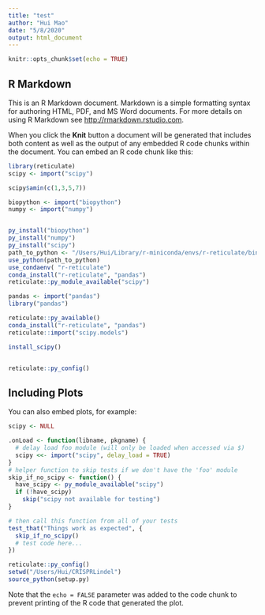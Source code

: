 ```yaml
---
title: "test"
author: "Hui Mao"
date: "5/8/2020"
output: html_document
---
```


```r
knitr::opts_chunk$set(echo = TRUE)
```

## R Markdown

This is an R Markdown document. Markdown is a simple formatting syntax for authoring HTML, PDF, and MS Word documents. For more details on using R Markdown see <http://rmarkdown.rstudio.com>.

When you click the **Knit** button a document will be generated that includes both content as well as the output of any embedded R code chunks within the document. You can embed an R code chunk like this:

```r
library(reticulate)
scipy <- import("scipy")

scipy$amin(c(1,3,5,7))

biopython <- import("biopython")
numpy <- import("numpy")


py_install("biopython")
py_install("numpy")
py_install("scipy")
path_to_python <- "/Users/Hui/Library/r-miniconda/envs/r-reticulate/bin/python"
use_python(path_to_python)
use_condaenv( "r-reticulate")
conda_install("r-reticulate", "pandas")
reticulate::py_module_available("scipy") 

pandas <- import("pandas")
library("pandas")

reticulate::py_available()
conda_install("r-reticulate", "pandas")
reticulate::import("scipy.models")

install_scipy()


reticulate::py_config()

```

## Including Plots

You can also embed plots, for example:

```r


scipy <- NULL

.onLoad <- function(libname, pkgname) {
  # delay load foo module (will only be loaded when accessed via $)
  scipy <<- import("scipy", delay_load = TRUE)
}
# helper function to skip tests if we don't have the 'foo' module
skip_if_no_scipy <- function() {
  have_scipy <- py_module_available("scipy")
  if (!have_scipy)
    skip("scipy not available for testing")
}

# then call this function from all of your tests
test_that("Things work as expected", {
  skip_if_no_scipy()
  # test code here...
})

reticulate::py_config()
setwd("/Users/Hui/CRISPRLindel")
source_python(setup.py)
```

Note that the `echo = FALSE` parameter was added to the code chunk to prevent printing of the R code that generated the plot.
